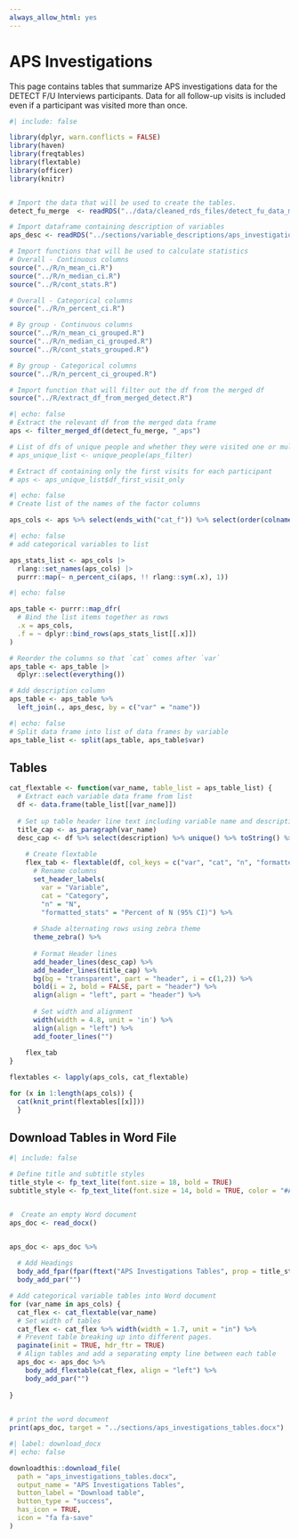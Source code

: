 ```yaml
---
always_allow_html: yes
---
```


# APS Investigations
This page contains tables that summarize APS investigations data for the DETECT F/U Interviews participants. Data for all follow-up visits is included even if a participant was visited more than once.

```r
#| include: false

library(dplyr, warn.conflicts = FALSE)
library(haven)
library(freqtables)
library(flextable)
library(officer)
library(knitr)


# Import the data that will be used to create the tables.
detect_fu_merge  <- readRDS("../data/cleaned_rds_files/detect_fu_data_merged.rds")

# Import dataframe containing description of variables
aps_desc <- readRDS("../sections/variable_descriptions/aps_investigations_var_desc.rds")

# Import functions that will be used to calculate statistics
# Overall - Continuous columns
source("../R/n_mean_ci.R")
source("../R/n_median_ci.R")
source("../R/cont_stats.R")

# Overall - Categorical columns
source("../R/n_percent_ci.R")

# By group - Continuous columns
source("../R/n_mean_ci_grouped.R")
source("../R/n_median_ci_grouped.R")
source("../R/cont_stats_grouped.R")

# By group - Categorical columns
source("../R/n_percent_ci_grouped.R")

# Import function that will filter out the df from the merged df
source("../R/extract_df_from_merged_detect.R")
```

<!-- ## Create a data set with only the first visit for each unique person -->

```r
#| echo: false
# Extract the relevant df from the merged data frame
aps <- filter_merged_df(detect_fu_merge, "_aps")

# List of dfs of unique people and whether they were visited one or multiple times 
# aps_unique_list <- unique_people(aps_filter)

# Extract df containing only the first visits for each participant
# aps <- aps_unique_list$df_first_visit_only
```

<!-- ## Create lists of columns to analyze -->

```r
#| echo: false
# Create list of the names of the factor columns

aps_cols <- aps %>% select(ends_with("cat_f")) %>% select(order(colnames(.))) %>% names()
```


<!-- ## Create data frame that contains overall summary statistics for the data -->

```r
#| echo: false
# add categorical variables to list

aps_stats_list <- aps_cols |>
  rlang::set_names(aps_cols) |> 
  purrr::map(~ n_percent_ci(aps, !! rlang::sym(.x), 1))

```

```r
#| echo: false

aps_table <- purrr::map_dfr(
  # Bind the list items together as rows
  .x = aps_cols,
  .f = ~ dplyr::bind_rows(aps_stats_list[[.x]])
)

# Reorder the columns so that `cat` comes after `var`
aps_table <- aps_table |> 
  dplyr::select(everything())

# Add description column 
aps_table <- aps_table %>%
  left_join(., aps_desc, by = c("var" = "name"))
```

```r
#| echo: false
# Split data frame into list of data frames by variable
aps_table_list <- split(aps_table, aps_table$var)

```


<!-- ## Create Flextables -->

## Tables

```r
cat_flextable <- function(var_name, table_list = aps_table_list) {
  # Extract each variable data frame from list 
  df <- data.frame(table_list[[var_name]])
  
  # Set up table header line text including variable name and description
  title_cap <- as_paragraph(var_name)
  desc_cap <- df %>% select(description) %>% unique() %>% toString() %>% as_paragraph()
    
    # Create flextable
    flex_tab <- flextable(df, col_keys = c("var", "cat", "n", "formatted_stats")) %>%
      # Rename columns
      set_header_labels(
        var = "Variable", 
        cat = "Category", 
        "n" = "N",
        "formatted_stats" = "Percent of N (95% CI)") %>%
      
      # Shade alternating rows using zebra theme
      theme_zebra() %>%
      
      # Format Header lines
      add_header_lines(desc_cap) %>%
      add_header_lines(title_cap) %>%
      bg(bg = "transparent", part = "header", i = c(1,2)) %>%
      bold(i = 2, bold = FALSE, part = "header") %>%
      align(align = "left", part = "header") %>%
      
      # Set width and alignment
      width(width = 4.8, unit = 'in') %>%
      align(align = "left") %>%
      add_footer_lines("")
    
    flex_tab
}
```


```r
flextables <- lapply(aps_cols, cat_flextable)

for (x in 1:length(aps_cols)) {
  cat(knit_print(flextables[[x]]))
  }

```

## Download Tables in Word File

```r
#| include: false

# Define title and subtitle styles
title_style <- fp_text_lite(font.size = 18, bold = TRUE)
subtitle_style <- fp_text_lite(font.size = 14, bold = TRUE, color = "#A7A7A7")


#  Create an empty Word document
aps_doc <- read_docx()


aps_doc <- aps_doc %>%
  
  # Add Headings
  body_add_fpar(fpar(ftext("APS Investigations Tables", prop = title_style))) %>%
  body_add_par("")

# Add categorical variable tables into Word document
for (var_name in aps_cols) {
  cat_flex <- cat_flextable(var_name)
  # Set width of tables
  cat_flex <- cat_flex %>% width(width = 1.7, unit = "in") %>%
  # Prevent table breaking up into different pages.
  paginate(init = TRUE, hdr_ftr = TRUE)
  # Align tables and add a separating empty line between each table    
  aps_doc <- aps_doc %>%
    body_add_flextable(cat_flex, align = "left") %>%
    body_add_par("")
    
}
  

# print the word document
print(aps_doc, target = "../sections/aps_investigations_tables.docx")
```


```r
#| label: download_docx
#| echo: false

downloadthis::download_file(
  path = "aps_investigations_tables.docx",
  output_name = "APS Investigations Tables",
  button_label = "Download table",
  button_type = "success",
  has_icon = TRUE,
  icon = "fa fa-save"
)
```






